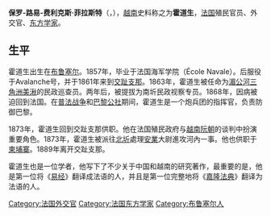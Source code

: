 {{unreferenced|time=2016-01-07T11:32:43+00:00}}
'''保罗-路易-费利克斯·菲拉斯特'''（{{lang-fr|Paul-Louis-Félix Philastre}}，{{bd|1837年|2月7日|1902年|9月11日|}}），[[越南|越南]]史料称之为'''霍道生'''，[[法国|法国]]殖民官员、外交官、[[东方学家|东方学家]]。

== 生平 ==
霍道生出生在[[布鲁塞尔|布鲁塞尔]]。1857年，毕业于法国海军学院（École Navale）。后服役于Avalanche号，并于1861年来到[[交趾支那|交趾支那]]。1863年，霍道生被任命为[[湄公河三角洲|湄公河三角洲]][[美湫清查轄|美湫]]的民政巡查员。两年后，被提拔为南圻民政视察专员。1868年，因病被迫回到法国。在[[普法战争|普法战争]]和[[巴黎公社|巴黎公社]]期间，霍道生是一个炮兵团的指挥官，负责防御巴黎。

1873年，霍道生回到交趾支那供职。他在法国殖民政府与[[越南|越南]][[阮朝|阮朝]]的谈判中扮演重要角色。1873年，霍道生被派往[[北圻|北圻]]處理[[安業|安業]]大尉進攻河內一事。他也供职于[[柬埔寨|柬埔寨]]。1889年离开交趾支那。

霍道生也是一位学者，他写下了不少关于中国和越南的研究著作，最重要的是，他是第一位将《[[易经|易经]]》翻译成法语的人，并且是第一位完整地将《[[嘉隆法典|嘉隆法典]]》翻译为法语的人。

[[Category:法国外交官|Category:法国外交官]]
[[Category:法国东方学家|Category:法国东方学家]]
[[Category:布鲁塞尔人|Category:布鲁塞尔人]]